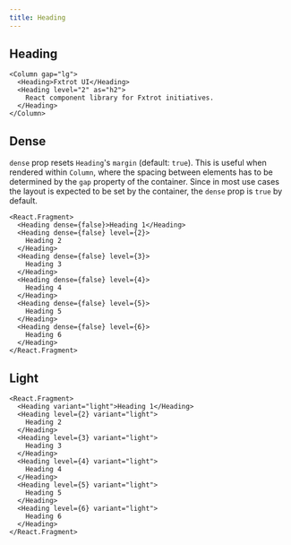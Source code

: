 ```yaml
---
title: Heading
---
```


## Heading

```tsx preview
<Column gap="lg">
  <Heading>Fxtrot UI</Heading>
  <Heading level="2" as="h2">
    React component library for Fxtrot initiatives.
  </Heading>
</Column>
```

## Dense

`dense` prop resets `Heading`'s `margin` (default: `true`). This is useful when rendered within `Column`, where the spacing between elements has to be determined by the `gap` property of the container.
Since in most use cases the layout is expected to be set by the container, the `dense` prop is `true` by default.

```tsx preview
<React.Fragment>
  <Heading dense={false}>Heading 1</Heading>
  <Heading dense={false} level={2}>
    Heading 2
  </Heading>
  <Heading dense={false} level={3}>
    Heading 3
  </Heading>
  <Heading dense={false} level={4}>
    Heading 4
  </Heading>
  <Heading dense={false} level={5}>
    Heading 5
  </Heading>
  <Heading dense={false} level={6}>
    Heading 6
  </Heading>
</React.Fragment>
```

## Light

```tsx preview
<React.Fragment>
  <Heading variant="light">Heading 1</Heading>
  <Heading level={2} variant="light">
    Heading 2
  </Heading>
  <Heading level={3} variant="light">
    Heading 3
  </Heading>
  <Heading level={4} variant="light">
    Heading 4
  </Heading>
  <Heading level={5} variant="light">
    Heading 5
  </Heading>
  <Heading level={6} variant="light">
    Heading 6
  </Heading>
</React.Fragment>
```
